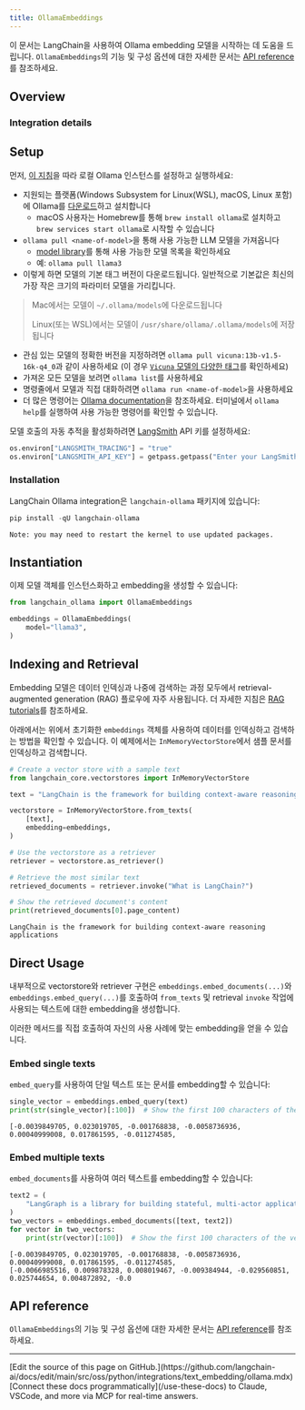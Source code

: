 ```yaml
---
title: OllamaEmbeddings
---
```


이 문서는 LangChain을 사용하여 Ollama embedding 모델을 시작하는 데 도움을 드립니다. `OllamaEmbeddings`의 기능 및 구성 옵션에 대한 자세한 문서는 [API reference](https://python.langchain.com/api_reference/ollama/embeddings/langchain_ollama.embeddings.OllamaEmbeddings.html)를 참조하세요.

## Overview

### Integration details

<ItemTable category="text_embedding" item="Ollama" />

## Setup

먼저, [이 지침](https://github.com/ollama/ollama?tab=readme-ov-file#ollama)을 따라 로컬 Ollama 인스턴스를 설정하고 실행하세요:

* 지원되는 플랫폼(Windows Subsystem for Linux(WSL), macOS, Linux 포함)에 Ollama를 [다운로드](https://ollama.ai/download)하고 설치합니다
  * macOS 사용자는 Homebrew를 통해 `brew install ollama`로 설치하고 `brew services start ollama`로 시작할 수 있습니다
* `ollama pull <name-of-model>`을 통해 사용 가능한 LLM 모델을 가져옵니다
  * [model library](https://ollama.ai/library)를 통해 사용 가능한 모델 목록을 확인하세요
  * 예: `ollama pull llama3`
* 이렇게 하면 모델의 기본 태그 버전이 다운로드됩니다. 일반적으로 기본값은 최신의 가장 작은 크기의 파라미터 모델을 가리킵니다.

> Mac에서는 모델이 `~/.ollama/models`에 다운로드됩니다
>
> Linux(또는 WSL)에서는 모델이 `/usr/share/ollama/.ollama/models`에 저장됩니다

* 관심 있는 모델의 정확한 버전을 지정하려면 `ollama pull vicuna:13b-v1.5-16k-q4_0`과 같이 사용하세요 (이 경우 [`Vicuna` 모델의 다양한 태그](https://ollama.ai/library/vicuna/tags)를 확인하세요)
* 가져온 모든 모델을 보려면 `ollama list`를 사용하세요
* 명령줄에서 모델과 직접 대화하려면 `ollama run <name-of-model>`을 사용하세요
* 더 많은 명령어는 [Ollama documentation](https://github.com/ollama/ollama/tree/main/docs)을 참조하세요. 터미널에서 `ollama help`를 실행하여 사용 가능한 명령어를 확인할 수 있습니다.

모델 호출의 자동 추적을 활성화하려면 [LangSmith](https://docs.smith.langchain.com/) API 키를 설정하세요:

```python
os.environ["LANGSMITH_TRACING"] = "true"
os.environ["LANGSMITH_API_KEY"] = getpass.getpass("Enter your LangSmith API key: ")
```

### Installation

LangChain Ollama integration은 `langchain-ollama` 패키지에 있습니다:

```python
pip install -qU langchain-ollama
```

```output
Note: you may need to restart the kernel to use updated packages.
```

## Instantiation

이제 모델 객체를 인스턴스화하고 embedding을 생성할 수 있습니다:

```python
from langchain_ollama import OllamaEmbeddings

embeddings = OllamaEmbeddings(
    model="llama3",
)
```

## Indexing and Retrieval

Embedding 모델은 데이터 인덱싱과 나중에 검색하는 과정 모두에서 retrieval-augmented generation (RAG) 플로우에 자주 사용됩니다. 더 자세한 지침은 [RAG tutorials](/oss/python/langchain/rag/)를 참조하세요.

아래에서는 위에서 초기화한 `embeddings` 객체를 사용하여 데이터를 인덱싱하고 검색하는 방법을 확인할 수 있습니다. 이 예제에서는 `InMemoryVectorStore`에서 샘플 문서를 인덱싱하고 검색합니다.

```python
# Create a vector store with a sample text
from langchain_core.vectorstores import InMemoryVectorStore

text = "LangChain is the framework for building context-aware reasoning applications"

vectorstore = InMemoryVectorStore.from_texts(
    [text],
    embedding=embeddings,
)

# Use the vectorstore as a retriever
retriever = vectorstore.as_retriever()

# Retrieve the most similar text
retrieved_documents = retriever.invoke("What is LangChain?")

# Show the retrieved document's content
print(retrieved_documents[0].page_content)
```

```output
LangChain is the framework for building context-aware reasoning applications
```

## Direct Usage

내부적으로 vectorstore와 retriever 구현은 `embeddings.embed_documents(...)`와 `embeddings.embed_query(...)`를 호출하여 `from_texts` 및 retrieval `invoke` 작업에 사용되는 텍스트에 대한 embedding을 생성합니다.

이러한 메서드를 직접 호출하여 자신의 사용 사례에 맞는 embedding을 얻을 수 있습니다.

### Embed single texts

`embed_query`를 사용하여 단일 텍스트 또는 문서를 embedding할 수 있습니다:

```python
single_vector = embeddings.embed_query(text)
print(str(single_vector)[:100])  # Show the first 100 characters of the vector
```

```output
[-0.0039849705, 0.023019705, -0.001768838, -0.0058736936, 0.00040999008, 0.017861595, -0.011274585,
```

### Embed multiple texts

`embed_documents`를 사용하여 여러 텍스트를 embedding할 수 있습니다:

```python
text2 = (
    "LangGraph is a library for building stateful, multi-actor applications with LLMs"
)
two_vectors = embeddings.embed_documents([text, text2])
for vector in two_vectors:
    print(str(vector)[:100])  # Show the first 100 characters of the vector
```

```output
[-0.0039849705, 0.023019705, -0.001768838, -0.0058736936, 0.00040999008, 0.017861595, -0.011274585,
[-0.0066985516, 0.009878328, 0.008019467, -0.009384944, -0.029560851, 0.025744654, 0.004872892, -0.0
```

## API reference

`OllamaEmbeddings`의 기능 및 구성 옵션에 대한 자세한 문서는 [API reference](https://python.langchain.com/api_reference/ollama/embeddings/langchain_ollama.embeddings.OllamaEmbeddings.html)를 참조하세요.

---

<Callout icon="pen-to-square" iconType="regular">
    [Edit the source of this page on GitHub.](https://github.com/langchain-ai/docs/edit/main/src/oss/python/integrations/text_embedding/ollama.mdx)
</Callout>
<Tip icon="terminal" iconType="regular">
    [Connect these docs programmatically](/use-these-docs) to Claude, VSCode, and more via MCP for    real-time answers.
</Tip>
